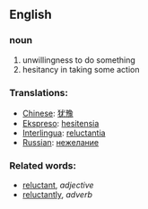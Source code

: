 == English ==

=== noun ===
# unwillingness to do something 
# hesitancy in taking some action

=== Translations: ===
*[[Chinese]]: [[犹豫]]
*[[Ekspreso]]: [[hesitensia]]
*[[Interlingua]]: [[reluctantia]]
*[[Russian]]: [[нежелание]]

=== Related words:===
*[[reluctant]], ''adjective''
*[[reluctantly]], ''adverb''